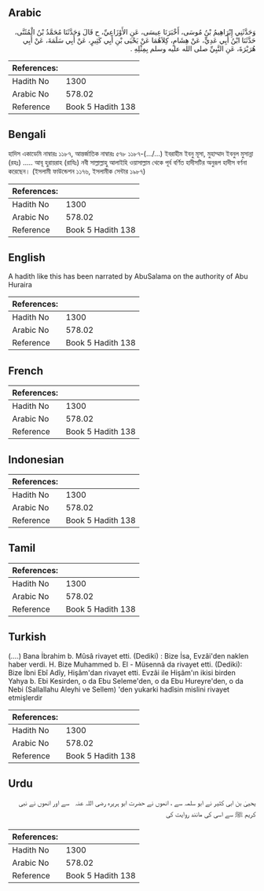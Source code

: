 ## Arabic


<div dir="rtl" lang="ar" style={{fontSize:'larger',backgroundColor:'#f8f9fa',padding:20}}>
وَحَدَّثَنِي إِبْرَاهِيمُ بْنُ مُوسَى، أَخْبَرَنَا عِيسَى، عَنِ الأَوْزَاعِيِّ، ح قَالَ وَحَدَّثَنَا مُحَمَّدُ بْنُ الْمُثَنَّى، حَدَّثَنَا ابْنُ أَبِي عَدِيٍّ، عَنْ هِشَامٍ، كِلاَهُمَا عَنْ يَحْيَى بْنِ أَبِي كَثِيرٍ، عَنْ أَبِي سَلَمَةَ، عَنْ أَبِي هُرَيْرَةَ، عَنِ النَّبِيِّ صلى الله عليه وسلم بِمِثْلِهِ ‏.‏
</div>
<div style={{backgroundColor:'#f8f9fa',padding:20, marginBottom: 10}}><table> <thead> <tr> <th>References:</th> <th></th> </tr> </thead> <tbody><tr><td>Hadith No</td><td>1300</td></tr><tr><td>Arabic No</td><td>578.02</td></tr><tr><td>Reference</td><td>Book 5 Hadith 138</td></tr></tbody></table></div>

## Bengali


<div dir="ltr" lang="bn" style={{fontSize:'larger',backgroundColor:'#f8f9fa',padding:20}}>
হাদিস একাডেমি নাম্বারঃ ১১৮৭, আন্তর্জাতিক নাম্বারঃ ৫৭৮ ১১৮৭-(.../...) ইবরাহীম ইবনু মূসা, মুহাম্মাদ ইবনুল মুসান্না (রহঃ) ..... আবূ হুরায়রাহ (রাযিঃ) নবী সাল্লাল্লাহু আলাইহি ওয়াসাল্লাম থেকে পূর্ব বর্ণিত হাদীসটির অনুরূপ হাদীস বর্ণনা করেছেন। (ইসলামী ফাউন্ডেশন ১১৭৬, ইসলামীক সেন্টার ১৯৮৭)
</div>
<div style={{backgroundColor:'#f8f9fa',padding:20, marginBottom: 10}}><table> <thead> <tr> <th>References:</th> <th></th> </tr> </thead> <tbody><tr><td>Hadith No</td><td>1300</td></tr><tr><td>Arabic No</td><td>578.02</td></tr><tr><td>Reference</td><td>Book 5 Hadith 138</td></tr></tbody></table></div>

## English


<div dir="ltr" lang="en" style={{fontSize:'larger',backgroundColor:'#f8f9fa',padding:20}}>
A hadith like this has been narrated by AbuSalama on the authority of Abu Huraira
</div>
<div style={{backgroundColor:'#f8f9fa',padding:20, marginBottom: 10}}><table> <thead> <tr> <th>References:</th> <th></th> </tr> </thead> <tbody><tr><td>Hadith No</td><td>1300</td></tr><tr><td>Arabic No</td><td>578.02</td></tr><tr><td>Reference</td><td>Book 5 Hadith 138</td></tr></tbody></table></div>

## French


<div dir="ltr" lang="fr" style={{fontSize:'larger',backgroundColor:'#f8f9fa',padding:20}}>

</div>
<div style={{backgroundColor:'#f8f9fa',padding:20, marginBottom: 10}}><table> <thead> <tr> <th>References:</th> <th></th> </tr> </thead> <tbody><tr><td>Hadith No</td><td>1300</td></tr><tr><td>Arabic No</td><td>578.02</td></tr><tr><td>Reference</td><td>Book 5 Hadith 138</td></tr></tbody></table></div>

## Indonesian


<div dir="ltr" lang="id" style={{fontSize:'larger',backgroundColor:'#f8f9fa',padding:20}}>

</div>
<div style={{backgroundColor:'#f8f9fa',padding:20, marginBottom: 10}}><table> <thead> <tr> <th>References:</th> <th></th> </tr> </thead> <tbody><tr><td>Hadith No</td><td>1300</td></tr><tr><td>Arabic No</td><td>578.02</td></tr><tr><td>Reference</td><td>Book 5 Hadith 138</td></tr></tbody></table></div>

## Tamil


<div dir="ltr" lang="ta" style={{fontSize:'larger',backgroundColor:'#f8f9fa',padding:20}}>

</div>
<div style={{backgroundColor:'#f8f9fa',padding:20, marginBottom: 10}}><table> <thead> <tr> <th>References:</th> <th></th> </tr> </thead> <tbody><tr><td>Hadith No</td><td>1300</td></tr><tr><td>Arabic No</td><td>578.02</td></tr><tr><td>Reference</td><td>Book 5 Hadith 138</td></tr></tbody></table></div>

## Turkish


<div dir="ltr" lang="tr" style={{fontSize:'larger',backgroundColor:'#f8f9fa',padding:20}}>
(….) Bana İbrahim b. Mûsâ rivayet etti. (Dediki) : Bize İsa, Evzâi'den naklen haber verdi. H. Bize Muhammed b. El - Müsennâ da rivayet etti. (Dediki): Bize İbni Ebî Adîy, Hişâm'dan rivayet etti. Evzâi ile Hişâm'ın ikisi birden Yahya b. Ebi Kesirden, o da Ebu Seleme'den, o da Ebu Hureyre'den, o da Nebi (Sallallahu Aleyhi ve Sellem) 'den yukarki hadîsin mislini rivayet etmişlerdir
</div>
<div style={{backgroundColor:'#f8f9fa',padding:20, marginBottom: 10}}><table> <thead> <tr> <th>References:</th> <th></th> </tr> </thead> <tbody><tr><td>Hadith No</td><td>1300</td></tr><tr><td>Arabic No</td><td>578.02</td></tr><tr><td>Reference</td><td>Book 5 Hadith 138</td></tr></tbody></table></div>

## Urdu


<div dir="rtl" lang="ur" style={{fontSize:'larger',backgroundColor:'#f8f9fa',padding:20}}>
یحییٰ بن ابی کثیر نے ابو سلمہ سے ، انھوں نے حضرت ابو ہریرہ ‌رضی ‌اللہ ‌عنہ ‌ ‌ سے اور انھوں نے نبی کریم ﷺ سے اسی کی مانند روایت کی
</div>
<div style={{backgroundColor:'#f8f9fa',padding:20, marginBottom: 10}}><table> <thead> <tr> <th>References:</th> <th></th> </tr> </thead> <tbody><tr><td>Hadith No</td><td>1300</td></tr><tr><td>Arabic No</td><td>578.02</td></tr><tr><td>Reference</td><td>Book 5 Hadith 138</td></tr></tbody></table></div>